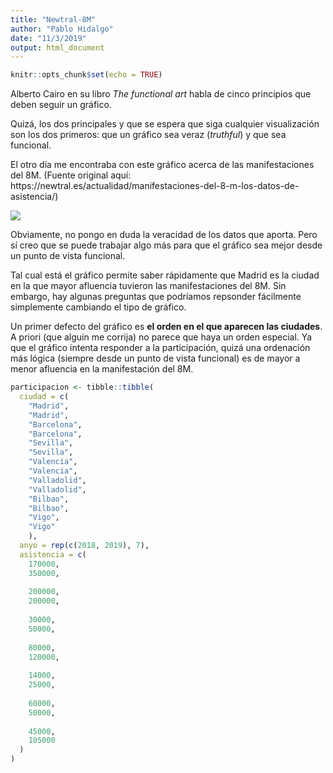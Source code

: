 ```yaml
---
title: "Newtral-8M"
author: "Pablo Hidalgo"
date: "11/3/2019"
output: html_document
---
```


```r
knitr::opts_chunk$set(echo = TRUE)
```

Alberto Cairo en su libro *The functional art* habla de cinco principios  que deben seguir un gráfico. 

Quizá, los dos principales y que se espera que siga cualquier visualización son los dos primeros: que un gráfico sea veraz (*truthful*) y que sea funcional.

El otro día me encontraba con este gráfico acerca de las manifestaciones del 8M. (Fuente original aquí: https://newtral.es/actualidad/manifestaciones-del-8-m-los-datos-de-asistencia/)

![](https://newtral.es/wp-content/uploads/2019/03/Captura-de-pantalla-2019-03-09-a-las-12.12.10.png)



Obviamente, no pongo en duda la veracidad de los datos que aporta. Pero sí creo que se puede trabajar algo más para que el gráfico sea mejor desde un punto de vista funcional.

Tal cual está el gráfico permite saber rápidamente que Madrid es la ciudad en la que mayor afluencia tuvieron las manifestaciones del 8M. Sin embargo, hay algunas preguntas que podríamos repsonder fácilmente simplemente cambiando el tipo de gráfico.

Un primer defecto del gráfico es **el orden en el que aparecen las ciudades**. A priori (que alguin me corrija) no parece que haya un orden especial. Ya que el gráfico intenta responder a la participación, quizá una ordenación más lógica (siempre desde un punto de vista funcional) es de mayor a menor afluencia en la manifestación del 8M.

```r
participacion <- tibble::tibble(
  ciudad = c(
    "Madrid",
    "Madrid",
    "Barcelona",
    "Barcelona",
    "Sevilla",
    "Sevilla",
    "Valencia",
    "Valencia",
    "Valladolid",
    "Valladolid",
    "Bilbao",
    "Bilbao",
    "Vigo",
    "Vigo"
    ),
  anyo = rep(c(2018, 2019), 7),
  asistencia = c(
    170000,
    350000,
    
    200000,
    200000,
    
    30000,
    50000,
    
    80000,
    120000,
    
    14000,
    25000,
    
    60000,
    50000,
    
    45000,
    105000
  )
)
```






